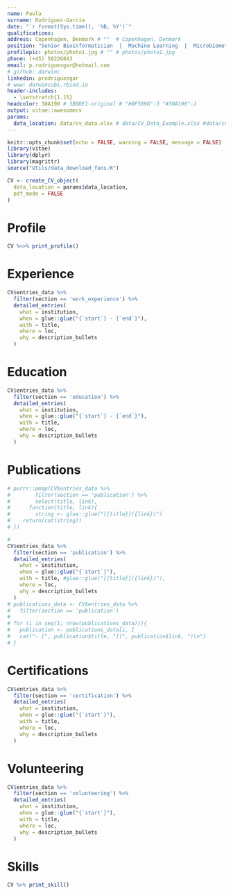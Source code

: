 ```yaml
---
name: Paula
surname: Rodríguez-García
date: "`r format(Sys.time(), '%B, %Y')`"
qualifications: 
address: Copenhagen, Denmark # ""  # Copenhagen, Denmark
position: "Senior Bioinformatician  |  Machine Learning  |  Microbiome"
profilepic: photos/photo1.jpg # "" # photos/photo1.jpg
phone: (+45) 50226843
email: p.rodriguezgar@hotmail.com
# github: darwinc
linkedin: prodriguezgar
# www: darwincubi.rbind.io
header-includes:
  - \setstretch{1.15}
headcolor: 30A190 # 3B9DE1-original # "#0F5096"-3 "#30A190"-1
output: vitae::awesomecv
params:
  data_location: data/cv_data.xlsx # data/CV_Data_Example.xlsx #data/cv_data.xlsx
---
```


```r
knitr::opts_chunk$set(echo = FALSE, warning = FALSE, message = FALSE)
library(vitae)
library(dplyr)
library(magrittr)
source("Utils/data_download_funs.R")

CV <- create_CV_object(
  data_location = params$data_location,  
  pdf_mode = FALSE
)
```

# Profile
```r
CV %<>% print_profile() 
```


# Experience
```r
CV$entries_data %>% 
  filter(section == 'work_experience') %>% 
  detailed_entries(
    what = institution,
    when = glue::glue("{`start`} - {`end`}"),
    with = title,
    where = loc,
    why = description_bullets
  )
```

# Education
```r
CV$entries_data %>% 
  filter(section == 'education') %>% 
  detailed_entries(
    what = institution,
    when = glue::glue("{`start`} - {`end`}"),
    with = title,
    where = loc,
    why = description_bullets
  )
```

# Publications
```r
# purrr::pmap(CV$entries_data %>%
#        filter(section == 'publication') %>% 
#        select(title, link),
#      function(title, link){
#        string <- glue::glue("[{title}]({link})")
#    return(cat(string))
# })

# 
CV$entries_data %>%
  filter(section == 'publication') %>%
  detailed_entries(
    what = institution,
    when = glue::glue("{`start`}"),
    with = title, #glue::glue("[{title}]({link})"),
    where = loc,
    why = description_bullets
  )
# publications_data <- CV$entries_data %>% 
#   filter(section == 'publication')
# 
# for (i in seq(1, nrow(publications_data))){
#   publication <- publications_data[i, ]
#   cat("- [", publication$title, "](", publication$link, ")\n")
# }
```

# Certifications
```r
CV$entries_data %>% 
  filter(section == 'certification') %>% 
  detailed_entries(
    what = institution,
    when = glue::glue("{`start`}"),
    with = title,
    where = loc,
    why = description_bullets
  )
```

# Volunteering
```r
CV$entries_data %>% 
  filter(section == 'volunteering') %>% 
  detailed_entries(
    what = institution,
    when = glue::glue("{`start`}"),
    with = title,
    where = loc,
    why = description_bullets
  )
```


# Skills
```r
CV %>% print_skill()
```
